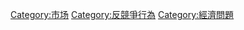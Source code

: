 {{Cat main|壟斷}}

[[Category:市场|Category:市场]]
[[Category:反競爭行為|Category:反競爭行為]]
[[Category:經濟問題|Category:經濟問題]]